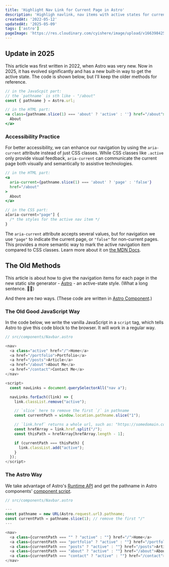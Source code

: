 ```yaml
---
title: 'Highlight Nav Link for Current Page in Astro'
description: 'Highligh navlink, nav items with active states for current page in Astro.'
createdAt: '2022-05-12'
updatedAt: '2025-05-09'
tags: ['astro']
pageImage: 'https://res.cloudinary.com/cyishere/image/upload/v1663984259/cyishere/blog/astro-active-nav-item/lighlight-nav-link-in-astro_hkehuu.png'
---
```


## Update in 2025

This article was first written in 2022, when Astro was very new. Now in 2025, it has evolved significantly and has a new built-in way to get the active state. The code is shown below, but I'll keep the older methods for reference.

```javascript
// in the JavaScpit part:
// the `pathname` is sth like - "/about"
const { pathname } = Astro.url;
```

```jsx
// in the HTML part:
<a class={pathname.slice(1) === 'about' ? 'active' : ''} href="/about">
  About
</a>
```

### Accessibility Practice

For better accessibility, we can enhance our navigation by using the `aria-current` attribute instead of just CSS classes. While CSS classes like `.active` only provide visual feedback, `aria-current` can communicate the current page both visually and semantically to assistive technologies.

```jsx
// in the HTML part:
<a
  aria-current={pathname.slice(1) === 'about' ? 'page' : 'false'}
  href="/about"
>
  About
</a>

// in the CSS part:
a[aria-current="page"] {
  /* the styles for the active nav item */
}
```

The `aria-current` attribute accepts several values, but for navigation we use `"page"` to indicate the current page, or `"false"` for non-current pages. This provides a more semantic way to mark the active navigation item compared to CSS classes. Learn more about it on [the MDN Docs](https://developer.mozilla.org/en-US/docs/Web/Accessibility/ARIA/Reference/Attributes/aria-current).

## The Old Methods

This article is about how to give the navigation items for each page in the new static site generator - [Astro](https://astro.build) - an active-state style. (What a long sentence. 😮‍💨)

And there are _two_ ways. (These code are written in [Astro Component](https://docs.astro.build/en/core-concepts/astro-components/#overview).)

### The Old Good JavaScript Way

In the code below, we write the vanilla JavaScript in a `script` tag, which tells Astro to give this code block to the browser. It will work in a regular way.

```javascript
// src/components/Navbar.astro

<nav>
  <a class="active" href="/">Home</a>
  <a href="/portfolio">Portfolio</a>
  <a href="/posts">Article</a>
  <a href="/about">About Me</a>
  <a href="/contact">Contact Me</a>
</nav>

<script>
  const navLinks = document.querySelectorAll("nav a");

  navLinks.forEach((link) => {
    link.classList.remove("active");

    // `slice` here to remove the first `/` in pathname
    const currentPath = window.location.pathname.slice("1");

    // `link.href` returns a whole url, such as: "https://somedomain.com/posts" and we only need the last part
    const hrefArray = link.href.split("/");
    const thisPath = hrefArray[hrefArray.length - 1];

    if (currentPath === thisPath) {
      link.classList.add("active");
    }
  });
</script>
```

### The Astro Way

We take advantage of Astro's [Runtime API](https://docs.astro.build/en/reference/api-reference/#astrorequest) and get the pathname in Astro components' [component script](https://docs.astro.build/en/core-concepts/astro-components/#the-component-script).

```javascript
// src/components/Navbar.astro

---
const pathname = new URL(Astro.request.url).pathname;
const currentPath = pathname.slice(1); // remove the first "/"
---

<nav>
  <a class={currentPath === "" ? "active" : ""} href="/">Home</a>
  <a class={currentPath === "portfolio" ? "active" : ""} href="/portfolio">Portfolio</a>
  <a class={currentPath === "posts" ? "active" : ""} href="/posts">Article</a>
  <a class={currentPath === "about" ? "active" : ""} href="/about">About Me</a>
  <a class={currentPath === "contact" ? "active" : ""} href="/contact">Contact Me</a>
</nav>
```
